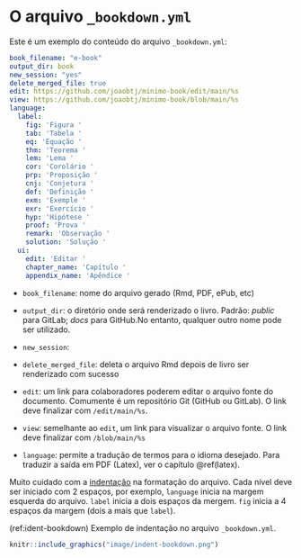# O arquivo `_bookdown.yml` {#bkd}

Este é um exemplo do conteúdo do arquivo `_bookdown.yml`:

```yaml
book_filename: "e-book"
output_dir: book
new_session: "yes"
delete_merged_file: true
edit: https://github.com/joaobtj/minimo-book/edit/main/%s
view: https://github.com/joaobtj/minimo-book/blob/main/%s
language:
  label:
    fig: 'Figura '
    tab: 'Tabela '
    eq: 'Equação '
    thm: 'Teorema '
    lem: 'Lema '
    cor: 'Corolário '
    prp: 'Proposição '
    cnj: 'Conjetura '
    def: 'Definição '
    exm: 'Exemple '
    exr: 'Exercício '
    hyp: 'Hipótese '
    proof: 'Prova '
    remark: 'Observação '
    solution: 'Solução '
  ui:
    edit: 'Editar '
    chapter_name: 'Capítulo '
    appendix_name: 'Apêndice '

```


* `book_filename`: nome do arquivo gerado (Rmd, PDF, ePub, etc)
* `output_dir`: o diretório onde será renderizado o livro. Padrão: *public* para GitLab; *docs* para GitHub.No entanto, qualquer outro nome pode ser utilizado.
* `new_session`: 
* `delete_merged_file`: deleta o arquivo Rmd depois de livro ser renderizado com sucesso
* `edit`: um link para colaboradores poderem editar o arquivo fonte do documento. Comumente é um repositório Git (GitHub ou GitLab). O link deve finalizar com `/edit/main/%s`.
* `view`: semelhante ao `edit`, um link para visualizar o arquivo fonte. O link deve finalizar com `/blob/main/%s`

* `language`: permite a tradução de termos para o idioma desejado. Para traduzir a saída em PDF (Latex), ver o capítulo \@ref(latex). 

Muito cuidado com a [indentação ](https://pt.wikipedia.org/wiki/Indenta%C3%A7%C3%A3o) na formatação do arquivo. Cada nível deve ser iniciado com 2 espaços, por exemplo, `language` inicia na margem esquerda do arquivo. `label` inicia a dois espaços da mergem. `fig` inicia a 4 espaços da margem (dois a mais que `label`).

(ref:ident-bookdown) Exemplo de indentação no arquivo `_bookdown.yml`.

```r

knitr::include_graphics("image/indent-bookdown.png")

```
